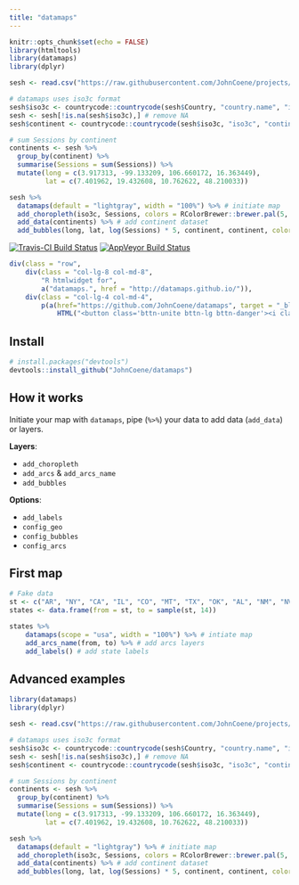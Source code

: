 ```yaml
---
title: "datamaps"
---
```


```r
knitr::opts_chunk$set(echo = FALSE)
library(htmltools)
library(datamaps)
library(dplyr)

sesh <- read.csv("https://raw.githubusercontent.com/JohnCoene/projects/gh-pages/htmlwidgets/echarts/data/sessions.csv")

# datamaps uses iso3c format
sesh$iso3c <- countrycode::countrycode(sesh$Country, "country.name", "iso3c")
sesh <- sesh[!is.na(sesh$iso3c),] # remove NA
sesh$continent <- countrycode::countrycode(sesh$iso3c, "iso3c", "continent") # find continents

# sum Sessions by continent
continents <- sesh %>% 
  group_by(continent) %>% 
  summarise(Sessions = sum(Sessions)) %>% 
  mutate(long = c(3.917313, -99.133209, 106.660172, 16.363449),
         lat = c(7.401962, 19.432608, 10.762622, 48.210033))
```

```r
sesh %>% 
  datamaps(default = "lightgray", width = "100%") %>% # initiate map
  add_choropleth(iso3c, Sessions, colors = RColorBrewer::brewer.pal(5, "YlOrRd")) %>% # add chorpleth layer
  add_data(continents) %>% # add continent dataset
  add_bubbles(long, lat, log(Sessions) * 5, continent, continent, colors = RColorBrewer::brewer.pal(4, "Set1")) # add continent bubbles
```

[![Travis-CI Build Status](https://travis-ci.org/JohnCoene/datamaps.svg?branch=master)](https://travis-ci.org/JohnCoene/datamaps)
[![AppVeyor Build Status](https://ci.appveyor.com/api/projects/status/github/JohnCoene/datamaps?branch=master&svg=true)](https://ci.appveyor.com/project/JohnCoene/datamaps)

```r
div(class = "row",
    div(class = "col-lg-8 col-md-8",
        "R htmlwidget for", 
        a("datamaps.", href = "http://datamaps.github.io/")),
    div(class = "col-lg-4 col-md-4",
        p(a(href="https://github.com/JohnCoene/datamaps", target = "_blank",
            HTML("<button class='bttn-unite bttn-lg bttn-danger'><i class='fa fa-github' aria-hidden='true'></i> Repository</button>")))))
```

## Install 

```r
# install.packages("devtools")
devtools::install_github("JohnCoene/datamaps")
```

## How it works

Initiate your map with `datamaps`, pipe (`%>%`) your data to add data (`add_data`) or layers.

**Layers**:

* `add_choropleth`
* `add_arcs` & `add_arcs_name`
* `add_bubbles`

**Options**:

* `add_labels`
* `config_geo`
* `config_bubbles`
* `config_arcs`

## First map

```r
# Fake data
st <- c("AR", "NY", "CA", "IL", "CO", "MT", "TX", "OK", "AL", "NM", "NV", "NC", "OH", "PA")
states <- data.frame(from = st, to = sample(st, 14))

states %>%
    datamaps(scope = "usa", width = "100%") %>% # intiate map
    add_arcs_name(from, to) %>% # add arcs layers 
    add_labels() # add state labels
```

## Advanced examples

```r
library(datamaps)
library(dplyr)

sesh <- read.csv("https://raw.githubusercontent.com/JohnCoene/projects/gh-pages/htmlwidgets/echarts/data/sessions.csv")

# datamaps uses iso3c format
sesh$iso3c <- countrycode::countrycode(sesh$Country, "country.name", "iso3c")
sesh <- sesh[!is.na(sesh$iso3c),] # remove NA
sesh$continent <- countrycode::countrycode(sesh$iso3c, "iso3c", "continent") # find continents

# sum Sessions by continent
continents <- sesh %>% 
  group_by(continent) %>% 
  summarise(Sessions = sum(Sessions)) %>% 
  mutate(long = c(3.917313, -99.133209, 106.660172, 16.363449),
         lat = c(7.401962, 19.432608, 10.762622, 48.210033))

sesh %>% 
  datamaps(default = "lightgray") %>% # initiate map
  add_choropleth(iso3c, Sessions, colors = RColorBrewer::brewer.pal(5, "YlOrRd")) %>% # add chorpleth layer
  add_data(continents) %>% # add continent dataset
  add_bubbles(long, lat, log(Sessions) * 5, continent, continent, colors = RColorBrewer::brewer.pal(4, "Set1")) # add continent bubbles
```
